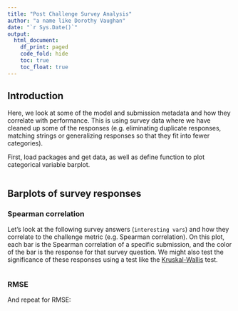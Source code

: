 ```yaml
---
title: "Post Challenge Survey Analysis"
author: "a name like Dorothy Vaughan"
date: "`r Sys.Date()`"
output:
  html_document:
    df_print: paged
    code_fold: hide
    toc: true
    toc_float: true
---
```


## Introduction 

Here, we look at some of the model and submission metadata and how they correlate with performance. This is using survey data where we have cleaned up some of the responses (e.g. eliminating duplicate responses, matching strings or generalizing responses so that they fit into fewer categories).

First, load packages and get data, as well as define function to plot categorical variable barplot.


```r

```

## Barplots of survey responses

### Spearman correlation 

Let's look at the following survey answers (`interesting vars`) and how they correlate to the challenge metric (e.g. Spearman correlation). On this plot, each bar is the Spearman correlation of a specific submission, and the color of the bar is the response for that survey question. We might also test the significance of these responses using a test like the [Kruskal-Wallis](https://en.wikipedia.org/wiki/Kruskal%E2%80%93Wallis_one-way_analysis_of_variance) test. 

```r

```

### RMSE

And repeat for RMSE:

```r

```

